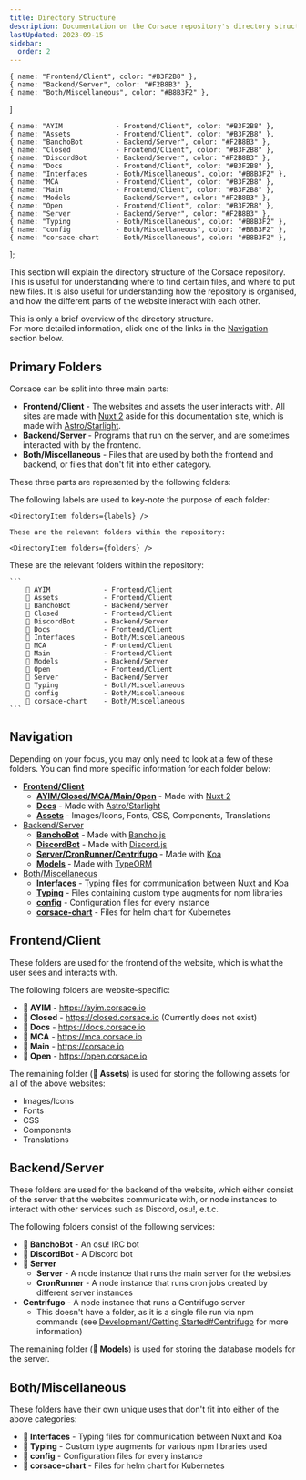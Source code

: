 ```yaml
---
title: Directory Structure
description: Documentation on the Corsace repository's directory structure.
lastUpdated: 2023-09-15
sidebar:
  order: 2
---
```



    { name: "Frontend/Client", color: "#B3F2B8" },
    { name: "Backend/Server", color: "#F2B8B3" },
    { name: "Both/Miscellaneous", color: "#B8B3F2" },
]

    { name: "AYIM             - Frontend/Client", color: "#B3F2B8" },
    { name: "Assets           - Frontend/Client", color: "#B3F2B8" },
    { name: "BanchoBot        - Backend/Server", color: "#F2B8B3" },
    { name: "Closed           - Frontend/Client", color: "#B3F2B8" },
    { name: "DiscordBot       - Backend/Server", color: "#F2B8B3" },
    { name: "Docs             - Frontend/Client", color: "#B3F2B8" },
    { name: "Interfaces       - Both/Miscellaneous", color: "#B8B3F2" },
    { name: "MCA              - Frontend/Client", color: "#B3F2B8" },
    { name: "Main             - Frontend/Client", color: "#B3F2B8" },
    { name: "Models           - Backend/Server", color: "#F2B8B3" },
    { name: "Open             - Frontend/Client", color: "#B3F2B8" },
    { name: "Server           - Backend/Server", color: "#F2B8B3" },
    { name: "Typing           - Both/Miscellaneous", color: "#B8B3F2" },
    { name: "config           - Both/Miscellaneous", color: "#B8B3F2" },
    { name: "corsace-chart    - Both/Miscellaneous", color: "#B8B3F2" },
];

This section will explain the directory structure of the Corsace repository. This is useful for understanding where to find certain files, and where to put new files. It is also useful for understanding how the repository is organised, and how the different parts of the website interact with each other.

This is only a brief overview of the directory structure.\
For more detailed information, click one of the links in the [Navigation](#navigation) section below.

## Primary Folders

Corsace can be split into three main parts:

*   **Frontend/Client** - The websites and assets the user interacts with. All sites are made with [Nuxt 2](https://v2.nuxt.com/) aside for this documentation site, which is made with [Astro/Starlight](https://starlight.astro.build/).
*   **Backend/Server** - Programs that run on the server, and are sometimes interacted with by the frontend.
*   **Both/Miscellaneous** - Files that are used by both the frontend and backend, or files that don't fit into either category.

These three parts are represented by the following folders:

<Tabs>
  <TabItem label="Colour Coded">
    The following labels are used to key-note the purpose of each folder:

    <DirectoryItem folders={labels} />

    These are the relevant folders within the repository:

    <DirectoryItem folders={folders} />
  </TabItem>

  <TabItem label="Raw">
    These are the relevant folders within the repository:

    ```
        📁 AYIM             - Frontend/Client
        📁 Assets           - Frontend/Client
        📁 BanchoBot        - Backend/Server
        📁 Closed           - Frontend/Client
        📁 DiscordBot       - Backend/Server
        📁 Docs             - Frontend/Client
        📁 Interfaces       - Both/Miscellaneous
        📁 MCA              - Frontend/Client
        📁 Main             - Frontend/Client
        📁 Models           - Backend/Server
        📁 Open             - Frontend/Client
        📁 Server           - Backend/Server
        📁 Typing           - Both/Miscellaneous
        📁 config           - Both/Miscellaneous
        📁 corsace-chart    - Both/Miscellaneous
    ```
  </TabItem>
</Tabs>

## Navigation

Depending on your focus, you may only need to look at a few of these folders. You can find more specific information for each folder below:

*   **[Frontend/Client](#frontendclient)**
    *   **[AYIM/Closed/MCA/Main/Open](#)** - Made with [Nuxt 2](https://v2.nuxt.com/)
    *   **[Docs](#)** - Made with [Astro/Starlight](https://starlight.astro.build/)
    *   **[Assets](#)** - Images/Icons, Fonts, CSS, Components, Translations
*   [Backend/Server](#backendserver)
    *   **[BanchoBot](#)** - Made with [Bancho.js](https://bancho.js.org/)
    *   **[DiscordBot](#)** - Made with [Discord.js](https://discord.js.org/)
    *   **[Server/CronRunner/Centrifugo](#)** - Made with [Koa](https://koajs.com/)
    *   **[Models](#)** - Made with [TypeORM](https://typeorm.io/)
*   [Both/Miscellaneous](#bothmiscellaneous)
    *   **[Interfaces](#)** - Typing files for communication between Nuxt and Koa
    *   **[Typing](#)** - Files containing custom type augments for npm libraries
    *   **[config](#)** - Configuration files for every instance
    *   **[corsace-chart](#)** - Files for helm chart for Kubernetes

## Frontend/Client

These folders are used for the frontend of the website, which is what the user sees and interacts with.

The following folders are website-specific:

*   **📁 AYIM** - https://ayim.corsace.io
*   **📁 Closed** - https://closed.corsace.io (Currently does not exist)
*   **📁 Docs** - https://docs.corsace.io
*   **📁 MCA** - https://mca.corsace.io
*   **📁 Main** - https://corsace.io
*   **📁 Open** - https://open.corsace.io

The remaining folder (**📁 Assets**) is used for storing the following assets for all of the above websites:

*   Images/Icons
*   Fonts
*   CSS
*   Components
*   Translations

## Backend/Server

These folders are used for the backend of the website, which either consist of the server that the websites communicate with, or node instances to interact with other services such as Discord, osu!, e.t.c.

The following folders consist of the following services:

*   **📁 BanchoBot** - An osu! IRC bot
*   **📁 DiscordBot** - A Discord bot
*   **📁 Server**
    *   **Server** - A node instance that runs the main server for the websites
    *   **CronRunner** - A node instance that runs cron jobs created by different server instances
*   **Centrifugo** - A node instance that runs a Centrifugo server
    *   This doesn't have a folder, as it is a single file run via npm commands (see [Development/Getting Started#Centrifugo](/en/development/#centrifugo) for more information)

The remaining folder (**📁 Models**) is used for storing the database models for the server.

## Both/Miscellaneous

These folders have their own unique uses that don't fit into either of the above categories:

*   **📁 Interfaces** - Typing files for communication between Nuxt and Koa
*   **📁 Typing** - Custom type augments for various npm libraries used
*   **📁 config** - Configuration files for every instance
*   **📁 corsace-chart** - Files for helm chart for Kubernetes
